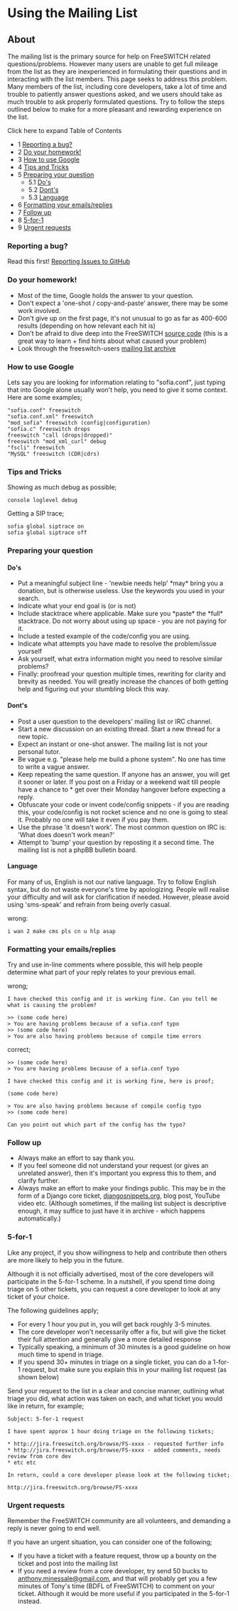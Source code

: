 
# Using the Mailing List 

 

## About

The mailing list is the primary source for help on FreeSWITCH related questions/problems. However many users are unable to get full mileage from the list as they are inexperienced in formulating their questions and in interacting with the list members. This page seeks to address this problem. Many members of the list, including core developers, take a lot of time and trouble to patiently answer questions asked, and we users should take as much trouble to ask properly formulated questions. Try to follow the steps outlined below to make for a more pleasant and rewarding experience on the list.

Click here to expand Table of Contents

* 1 [Reporting a bug?](#reporting-a-bug)
* 2 [Do your homework!](#do-your-homework)
* 3 [How to use Google](#how-to-use-google)
* 4 [Tips and Tricks](#tips-and-tricks)
* 5 [Preparing your question](#preparing-your-question)  
   * 5.1 [Do's](#dos)  
   * 5.2 [Dont's](#donts)  
   * 5.3 [Language](#language)
* 6 [Formatting your emails/replies](#formatting-your-emailsreplies)
* 7 [Follow up](#follow-up)
* 8 [5-for-1](#5-for-1)
* 9 [Urgent requests](#urgent-requests)

### Reporting a bug?

Read this first! [Reporting Issues to GitHub](../Troubleshooting-Debugging/Reporting-Issues-to-GitHub_5046304.mdx#about)

### Do your homework!

* Most of the time, Google holds the answer to your question.
* Don't expect a 'one-shot / copy-and-paste' answer, there may be some work involved.
* Don't give up on the first page, it's not unusual to go as far as 400-600 results (depending on how relevant each hit is)
* Don't be afraid to dive deep into the FreeSWITCH [source code](https://github.com/FreeSWITCH/FreeSWITCH) (this is a great way to learn + find hints about what caused your problem)
* Look through the freeswitch-users [mailing list archive](http://lists.freeswitch.org/pipermail/freeswitch-users/)

### How to use Google

Lets say you are looking for information relating to "sofia.conf", just typing that into Google alone usually won't help, you need to give it some context. Here are some examples;

```text
"sofia.conf" freeswitch
"sofia.conf.xml" freeswitch
"mod_sofia" freeswitch (config|configuration)
"sofia.c" freeswitch drops
freeswitch "call (drops|dropped)"
freeswitch "mod_xml_curl" debug
"fscli" freeswitch
"MySQL" freeswitch (CDR|cdrs)
```

### Tips and Tricks

Showing as much debug as possible;

```text
console loglevel debug
```

Getting a SIP trace;

```text
sofia global siptrace on
sofia global siptrace off
```

### Preparing your question

#### Do's

* Put a meaningful subject line - 'newbie needs help' \*may\* bring you a donation, but is otherwise useless. Use the keywords you used in your search.
* Indicate what your end goal is (or is not)
* Include stacktrace where applicable. Make sure you \*paste\* the \*full\* stacktrace. Do not worry about using up space - you are not paying for it.
* Include a tested example of the code/config you are using.
* Indicate what attempts you have made to resolve the problem/issue yourself
* Ask yourself, what extra information might you need to resolve similar problems?
* Finally: proofread your question multiple times, rewriting for clarity and brevity as needed. You will greatly increase the chances of both getting help and figuring out your stumbling block this way.

#### Dont's

* Post a user question to the developers' mailing list or IRC channel.
* Start a new discussion on an existing thread. Start a new thread for a new topic.
* Expect an instant or one-shot answer. The mailing list is not your personal tutor.
* Be vague e.g. "please help me build a phone system". No one has time to write a vague answer.
* Keep repeating the same question. If anyone has an answer, you will get it sooner or later. If you post on a Friday or a weekend wait till people have a chance to \* get over their Monday hangover before expecting a reply.
* Obfuscate your code or invent code/config snippets - if you are reading this, your code/config is not rocket science and no one is going to steal it. Probably no one will take it even if you pay them.
* Use the phrase 'it doesn't work'. The most common question on IRC is: 'What does doesn't work mean?'
* Attempt to 'bump' your question by reposting it a second time. The mailing list is not a phpBB bulletin board.

#### Language

For many of us, English is not our native language. Try to follow English syntax, but do not waste everyone's time by apologizing. People will realise your difficulty and will ask for clarification if needed. However, please avoid using 'sms-speak' and refrain from being overly casual.

wrong:

```text
i wan 2 make cms pls cn u hlp asap
```

### Formatting your emails/replies

Try and use in-line comments where possible, this will help people determine what part of your reply relates to your previous email.

wrong;

```text
I have checked this config and it is working fine. Can you tell me what is causing the problem?

>> (some code here)
> You are having problems because of a sofia.conf typo
>> (some code here)
> You are also having problems because of compile time errors
```

correct;

```text
>> (some code here)
> You are having problems because of a sofia.conf typo

I have checked this config and it is working fine, here is proof;

(some code here)

> You are also having problems because of compile config typo
>> (some code here)

Can you point out which part of the config has the typo?
```

### Follow up

* Always make an effort to say thank you.
* If you feel someone did not understand your request (or gives an unrelated answer), then it's important you express this to them, and clarify further.
* Always make an effort to make your findings public. This may be in the form of a Django core ticket, [djangosnippets.org](http://djangosnippets.org), blog post, YouTube video etc. (Although sometimes, if the mailing list subject is descriptive enough, it may suffice to just have it in archive - which happens automatically.)

### 5-for-1

Like any project, if you show willingness to help and contribute then others are more likely to help you in the future.

Although it is not officially advertised, most of the core developers will participate in the 5-for-1 scheme. In a nutshell, if you spend time doing triage on 5 other tickets, you can request a core developer to look at any ticket of your choice.

The following guidelines apply;

* For every 1 hour you put in, you will get back roughly 3-5 minutes.
* The core developer won't necessarily offer a fix, but will give the ticket their full attention and generally give a more detailed response
* Typically speaking, a minimum of 30 minutes is a good guideline on how much time to spend in triage.
* If you spend 30+ minutes in triage on a single ticket, you can do a 1-for-1 request, but make sure you explain this in your mailing list request (as shown below)

Send your request to the list in a clear and concise manner, outlining what triage you did, what action was taken on each, and what ticket you would like in return, for example;

```text
Subject: 5-for-1 request

I have spent approx 1 hour doing triage on the following tickets;

* http://jira.freeswitch.org/browse/FS-xxxx - requested further info
* http://jira.freeswitch.org/browse/FS-xxxx - added comments, needs review from core dev
* etc etc

In return, could a core developer please look at the following ticket;

http://jira.freeswitch.org/browse/FS-xxxx
```

### Urgent requests

Remember the FreeSWITCH community are all volunteers, and demanding a reply is never going to end well.

If you have an urgent situation, you can consider one of the following;

* If you have a ticket with a feature request, throw up a bounty on the ticket and post into the mailing list
* If you need a review from a core developer, try send 50 bucks to [anthony.minessale@gmail.com](mailto:anthony.minessale@gmail.com), and that will probably get you a few minutes of Tony's time (BDFL of FreeSWITCH) to comment on your ticket. Although it would be more useful if you participated in the 5-for-1 instead.
  
  

